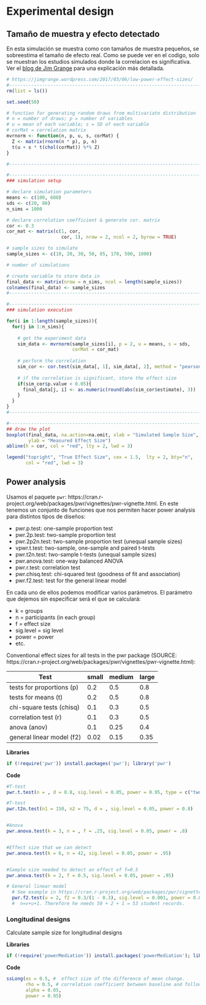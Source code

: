 # Experimental design

## Tamaño de muestra y efecto detectado

En esta simulación se muestra como con tamaños de muestra pequeños, se sobreestima el tamaño de efecto real. Como se puede ver en el codigo, solo se muestran los estudios simulados donde la correlacion es significativa. Ver el [blog de Jim Grange](https://jimgrange.wordpress.com/2017/03/06/low-power-effect-sizes/) para una explicación más detallada.
```r
# https://jimgrange.wordpress.com/2017/03/06/low-power-effect-sizes/
#------------------------------------------------------------------------------
rm(list = ls())

set.seed(50)

# function for generating random draws from multivariate distribution
# n = number of draws; p = number of variables
# u = mean of each variable; s = SD of each variable
# corMat = correlation matrix
mvrnorm <- function(n, p, u, s, corMat) {
  Z <- matrix(rnorm(n * p), p, n)
  t(u + s * t(chol(corMat)) %*% Z)
}

#------------------------------------------------------------------------------

#------------------------------------------------------------------------------
### simulation setup

# declare simulation parameters
means <- c(100, 600)
sds <- c(20, 80)
n_sims = 1000

# declare correlation coefficient & generate cor. matrix
cor <- 0.3
cor_mat <- matrix(c(1, cor, 
                    cor, 1), nrow = 2, ncol = 2, byrow = TRUE)

# sample sizes to simulate
sample_sizes <- c(10, 20, 30, 50, 85, 170, 500, 1000)

# number of simulations

# create variable to store data in
final_data <- matrix(nrow = n_sims, ncol = length(sample_sizes))
colnames(final_data) <- sample_sizes
#------------------------------------------------------------------------------

#------------------------------------------------------------------------------
### simulation execution

for(i in 1:length(sample_sizes)){
  for(j in 1:n_sims){
    
    # get the experiment data
    sim_data <- mvrnorm(sample_sizes[i], p = 2, u = means, s = sds, 
                        corMat = cor_mat)
    
    # perform the correlation
    sim_cor <- cor.test(sim_data[, 1], sim_data[, 2], method = "pearson")
    
    # if the correlation is significant, store the effect size
    if(sim_cor$p.value < 0.05){
      final_data[j, i] <- as.numeric(round(abs(sim_cor$estimate), 3))
    }
  }
}
#------------------------------------------------------------------------------

#------------------------------------------------------------------------------
## draw the plot
boxplot(final_data, na.action=na.omit, xlab = "Simulated Sample Size", 
        ylab = "Measured Effect Size")
abline(h = cor, col = "red", lty = 2, lwd = 3)

legend("topright", "True Effect Size", cex = 1.5,  lty = 2, bty="n", 
       col = "red", lwd = 3)

```



## Power analysis

Usamos el paquete `pwr`: https://cran.r-project.org/web/packages/pwr/vignettes/pwr-vignette.html. En este tenemos un conjunto de funciones que nos permiten hacer power analysis para distintos tipos de diseños:  

* pwr.p.test: one-sample proportion test
* pwr.2p.test: two-sample proportion test
* pwr.2p2n.test: two-sample proportion test (unequal sample sizes)
* vpwr.t.test: two-sample, one-sample and paired t-tests
* pwr.t2n.test: two-sample t-tests (unequal sample sizes)
* pwr.anova.test: one-way balanced ANOVA
* pwr.r.test: correlation test
* pwr.chisq.test: chi-squared test (goodness of fit and association)
* pwr.f2.test: test for the general linear model

En cada uno de ellos podemos modificar varios parámetros. El parámetro que dejemos sin especificar será el que se calculará:  

* k = groups  
* n = participants (in each group)  
* f = effect size  
* sig.level = sig level  
* power = power  
* etc.  


Conventional effect sizes for all tests in the pwr package (SOURCE: https://cran.r-project.org/web/packages/pwr/vignettes/pwr-vignette.html):  

|Test  |	small|	medium|	large|
|-----|-----|------|------|
|tests for proportions (p)	|0.2	|0.5	|0.8|
|tests for means (t)	|0.2	|0.5	|0.8|
|chi-square tests (chisq)	|0.1|	0.3|	0.5|
|correlation test (r)|	0.1	|0.3	|0.5|
|anova (anov)|	0.1|	0.25	|0.4|
|general linear model (f2)	|0.02	|0.15|	0.35|  



**Libraries**
```r
if (!require('pwr')) install.packages('pwr'); library('pwr')
```


**Code**
```r

#T-test
pwr.t.test(n = , d = 0.8, sig.level = 0.05, power = 0.95, type = c("two.sample"))

#T-test 
pwr.t2n.test(n1 = 150, n2 = 75, d = , sig.level = 0.05, power = 0.8)


#Anova 
pwr.anova.test(k = 3, n = , f = .25, sig.level = 0.05, power = .8)


#Effect size that we can detect
pwr.anova.test(k = 6, n = 42, sig.level = 0.05, power = .95)


#Sample size needed to detect an effect of f=0.5
pwr.anova.test(k = 2, f = 0.5, sig.level = 0.05, power = .95)

# General linear model
  # See example in https://cran.r-project.org/web/packages/pwr/vignettes/pwr-vignette.html
  pwr.f2.test(u = 2, f2 = 0.3/(1 - 0.3), sig.level = 0.001, power = 0.8)
  #  n=v+u+1. Therefore he needs 50 + 2 + 1 = 53 student records.
```

### Longitudinal designs

Calculate sample size for longitudinal designs

**Libraries**
```r

if (!require('powerMediation')) install.packages('powerMediation'); library('powerMediation')

```


**Code**
```r
ssLong(es = 0.5, #	effect size of the difference of mean change.
       rho = 0.5, # correlation coefficient between baseline and follow-up values within a treatment group.
       alpha = 0.05, 
       power = 0.95)
```

